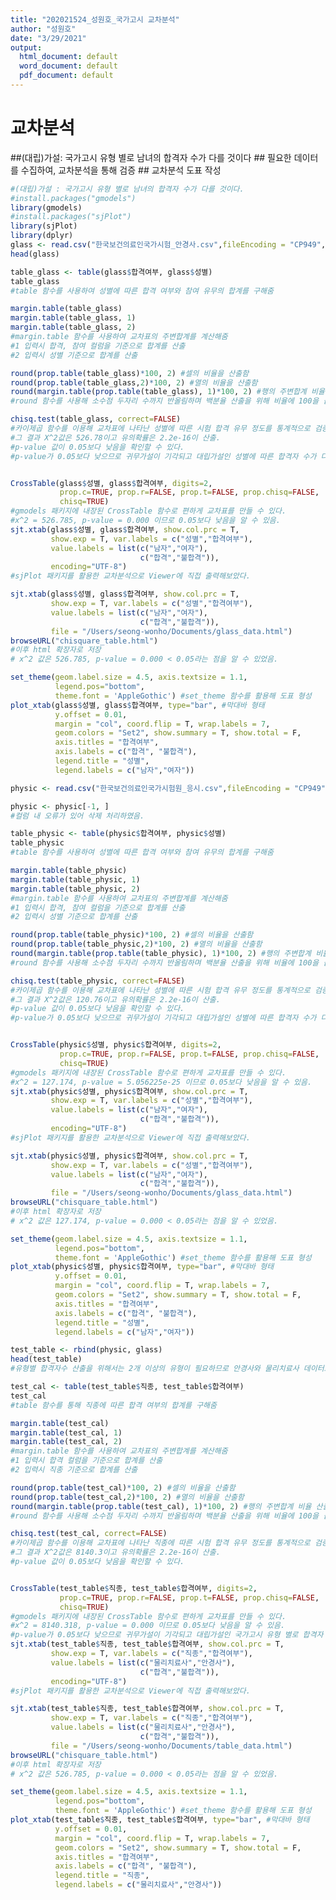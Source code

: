 ```yaml
---
title: "202021524_성원호_국가고시 교차분석"
author: "성원호"
date: "3/29/2021"
output:
  html_document: default
  word_document: default
  pdf_document: default
---
```

# 교차분석
##(대립)가설: 국가고시 유형 별로 남녀의 합격자 수가 다를 것이다
## 필요한 데이터를 수집하여, 교차분석을 통해 검증
## 교차분석 도표 작성
```r
#(대립)가설 : 국가고시 유형 별로 남녀의 합격자 수가 다를 것이다.
#install.packages("gmodels")
library(gmodels)
#install.packages("sjPlot")
library(sjPlot)
library(dplyr)
glass <- read.csv("한국보건의료인국가시험_안경사.csv",fileEncoding = "CP949", header = T)
head(glass)

table_glass <- table(glass$합격여부, glass$성별)
table_glass
#table 함수를 사용하여 성별에 따른 합격 여부와 참여 유무의 합계를 구해줌

margin.table(table_glass)
margin.table(table_glass, 1)
margin.table(table_glass, 2)
#margin.table 함수를 사용하여 교차표의 주변합계를 계산해줌
#1 입력시 합격, 참여 컬럼을 기준으로 합계를 산출
#2 입력시 성별 기준으로 합계를 산출

round(prop.table(table_glass)*100, 2) #셀의 비율을 산출함
round(prop.table(table_glass,2)*100, 2) #열의 비율을 산출함
round(margin.table(prop.table(table_glass), 1)*100, 2) #행의 주변합계 비율 산출
#round 함수를 사용해 소수점 두자리 수까지 반올림하며 백분율 산출을 위해 비율에 100을 곱해주었음.

chisq.test(table_glass, correct=FALSE)
#카이제곱 함수를 이용해 교차표에 나타난 성별에 따른 시험 합격 유무 정도를 통계적으로 검증
#그 결과 X^2값은 526.78이고 유의확률은 2.2e-16이 산출.
#p-value 값이 0.05보다 낮음을 확인할 수 있다.
#p-value가 0.05보다 낮으므로 귀무가설이 기각되고 대립가설인 성별에 따른 합격자 수가 다르다는 것이 받아들여진다.


CrossTable(glass$성별, glass$합격여부, digits=2,
           prop.c=TRUE, prop.r=FALSE, prop.t=FALSE, prop.chisq=FALSE,
           chisq=TRUE)
#gmodels 패키지에 내장된 CrossTable 함수로 편하게 교차표를 만들 수 있다.
#x^2 = 526.785, p-value = 0.000 이므로 0.05보다 낮음을 알 수 있음.
sjt.xtab(glass$성별, glass$합격여부, show.col.prc = T,
         show.exp = T, var.labels = c("성별","합격여부"),
         value.labels = list(c("남자","여자"),
                             c("합격","불합격")),
         encoding="UTF-8")
#sjPlot 패키지를 활용한 교차분석으로 Viewer에 직접 출력해보았다.

sjt.xtab(glass$성별, glass$합격여부, show.col.prc = T,
         show.exp = T, var.labels = c("성별","합격여부"),
         value.labels = list(c("남자","여자"),
                             c("합격","불합격")),
         file = "/Users/seong-wonho/Documents/glass_data.html")
browseURL("chisquare_table.html")
#이후 html 확장자로 저장
# x^2 값은 526.785, p-value = 0.000 < 0.05라는 점을 알 수 있었음.

set_theme(geom.label.size = 4.5, axis.textsize = 1.1,
          legend.pos="bottom",
          theme.font = 'AppleGothic') #set_theme 함수를 활용해 도표 형성
plot_xtab(glass$성별, glass$합격여부, type="bar", #막대바 형태
          y.offset = 0.01,
          margin = "col", coord.flip = T, wrap.labels = 7,
          geom.colors = "Set2", show.summary = T, show.total = F,
          axis.titles = "합격여부",
          axis.labels = c("합격", "불합격"),
          legend.title = "성별",
          legend.labels = c("남자","여자"))

physic <- read.csv("한국보건의료인국가시험원_응시.csv",fileEncoding = "CP949", header = T)

physic <- physic[-1, ]
#컬럼 내 오류가 있어 삭제 처리하였음.

table_physic <- table(physic$합격여부, physic$성별)
table_physic
#table 함수를 사용하여 성별에 따른 합격 여부와 참여 유무의 합계를 구해줌

margin.table(table_physic)
margin.table(table_physic, 1)
margin.table(table_physic, 2)
#margin.table 함수를 사용하여 교차표의 주변합계를 계산해줌
#1 입력시 합격, 참여 컬럼을 기준으로 합계를 산출
#2 입력시 성별 기준으로 합계를 산출

round(prop.table(table_physic)*100, 2) #셀의 비율을 산출함
round(prop.table(table_physic,2)*100, 2) #열의 비율을 산출함
round(margin.table(prop.table(table_physic), 1)*100, 2) #행의 주변합계 비율 산출
#round 함수를 사용해 소수점 두자리 수까지 반올림하며 백분율 산출을 위해 비율에 100을 곱해주었음.

chisq.test(table_physic, correct=FALSE)
#카이제곱 함수를 이용해 교차표에 나타난 성별에 따른 시험 합격 유무 정도를 통계적으로 검증
#그 결과 X^2값은 120.76이고 유의확률은 2.2e-16이 산출.
#p-value 값이 0.05보다 낮음을 확인할 수 있다.
#p-value가 0.05보다 낮으므로 귀무가설이 기각되고 대립가설인 성별에 따른 합격자 수가 다르다는 것이 받아들여진다.


CrossTable(physic$성별, physic$합격여부, digits=2,
           prop.c=TRUE, prop.r=FALSE, prop.t=FALSE, prop.chisq=FALSE,
           chisq=TRUE)
#gmodels 패키지에 내장된 CrossTable 함수로 편하게 교차표를 만들 수 있다.
#x^2 = 127.174, p-value = 5.056225e-25 이므로 0.05보다 낮음을 알 수 있음.
sjt.xtab(physic$성별, physic$합격여부, show.col.prc = T,
         show.exp = T, var.labels = c("성별","합격여부"),
         value.labels = list(c("남자","여자"),
                             c("합격","불합격")),
         encoding="UTF-8")
#sjPlot 패키지를 활용한 교차분석으로 Viewer에 직접 출력해보았다.

sjt.xtab(physic$성별, physic$합격여부, show.col.prc = T,
         show.exp = T, var.labels = c("성별","합격여부"),
         value.labels = list(c("남자","여자"),
                             c("합격","불합격")),
         file = "/Users/seong-wonho/Documents/glass_data.html")
browseURL("chisquare_table.html")
#이후 html 확장자로 저장
# x^2 값은 127.174, p-value = 0.000 < 0.05라는 점을 알 수 있었음.

set_theme(geom.label.size = 4.5, axis.textsize = 1.1,
          legend.pos="bottom",
          theme.font = 'AppleGothic') #set_theme 함수를 활용해 도표 형성
plot_xtab(physic$성별, physic$합격여부, type="bar", #막대바 형태
          y.offset = 0.01,
          margin = "col", coord.flip = T, wrap.labels = 7,
          geom.colors = "Set2", show.summary = T, show.total = F,
          axis.titles = "합격여부",
          axis.labels = c("합격", "불합격"),
          legend.title = "성별",
          legend.labels = c("남자","여자"))

test_table <- rbind(physic, glass)
head(test_table)
#유형별 합격자수 산출을 위해서는 2개 이상의 유형이 필요하므로 안경사와 물리치료사 데이터프레임을 결합함.

test_cal <- table(test_table$직종, test_table$합격여부)
test_cal
#table 함수를 통해 직종에 따른 합격 여부의 합계를 구해줌

margin.table(test_cal)
margin.table(test_cal, 1)
margin.table(test_cal, 2)
#margin.table 함수를 사용하여 교차표의 주변합계를 계산해줌
#1 입력시 합격 컬럼을 기준으로 합계를 산출
#2 입력시 직종 기준으로 합계를 산출

round(prop.table(test_cal)*100, 2) #셀의 비율을 산출함
round(prop.table(test_cal,2)*100, 2) #열의 비율을 산출함
round(margin.table(prop.table(test_cal), 1)*100, 2) #행의 주변합계 비율 산출
#round 함수를 사용해 소수점 두자리 수까지 반올림하며 백분율 산출을 위해 비율에 100을 곱해주었음.

chisq.test(test_cal, correct=FALSE)
#카이제곱 함수를 이용해 교차표에 나타난 직종에 따른 시험 합격 유무 정도를 통계적으로 검증
#그 결과 X^2값은 8140.3이고 유의확률은 2.2e-16이 산출.
#p-value 값이 0.05보다 낮음을 확인할 수 있다.


CrossTable(test_table$직종, test_table$합격여부, digits=2,
           prop.c=TRUE, prop.r=FALSE, prop.t=FALSE, prop.chisq=FALSE,
           chisq=TRUE)
#gmodels 패키지에 내장된 CrossTable 함수로 편하게 교차표를 만들 수 있다.
#x^2 = 8140.318, p-value = 0.000 이므로 0.05보다 낮음을 알 수 있음.
#p-value가 0.05보다 낮으므로 귀무가설이 기각되고 대립가설인 국가고시 유형 별로 합격자 수가 다르다는 것이 받아들여진다.
sjt.xtab(test_table$직종, test_table$합격여부, show.col.prc = T,
         show.exp = T, var.labels = c("직종","합격여부"),
         value.labels = list(c("물리치료사","안경사"),
                             c("합격","불합격")),
         encoding="UTF-8")
#sjPlot 패키지를 활용한 교차분석으로 Viewer에 직접 출력해보았다.

sjt.xtab(test_table$직종, test_table$합격여부, show.col.prc = T,
         show.exp = T, var.labels = c("직종","합격여부"),
         value.labels = list(c("물리치료사","안경사"),
                             c("합격","불합격")),
         file = "/Users/seong-wonho/Documents/table_data.html")
browseURL("chisquare_table.html")
#이후 html 확장자로 저장
# x^2 값은 526.785, p-value = 0.000 < 0.05라는 점을 알 수 있었음.

set_theme(geom.label.size = 4.5, axis.textsize = 1.1,
          legend.pos="bottom",
          theme.font = 'AppleGothic') #set_theme 함수를 활용해 도표 형성
plot_xtab(test_table$직종, test_table$합격여부, type="bar", #막대바 형태
          y.offset = 0.01,
          margin = "col", coord.flip = T, wrap.labels = 7,
          geom.colors = "Set2", show.summary = T, show.total = F,
          axis.titles = "합격여부",
          axis.labels = c("합격", "불합격"),
          legend.title = "직종",
          legend.labels = c("물리치료사","안경사"))
```
